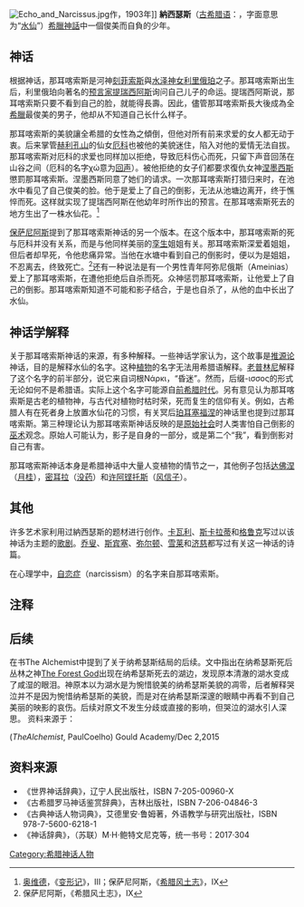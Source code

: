 {{noteTA
|T=zh-hans:那耳喀索斯;zh-hk:納西瑟斯;zh-tw:納西瑟斯;
|1=zh-hans:那耳喀索斯;zh-hk:納西瑟斯;zh-tw:納西瑟斯;
}}
[[File:Echo_and_Narcissus.jpg|thumb]]作，1903年]]
'''納西瑟斯'''（[[古希腊语|古希腊语]]：{{lang|el|Νάρκισσος}}，字面意思为“[[水仙|水仙]]”）[[希臘神話|希臘神話]]中一個俊美而自負的少年。

== 神话 ==
根据神话，那耳喀索斯是河神[[刻菲索斯|刻菲索斯]]與[[水泽神女|水泽神女]][[利里俄珀|利里俄珀]]之子。那耳喀索斯出生后，利里俄珀向著名的[[预言|预言家]][[提瑞西阿斯|提瑞西阿斯]]询问自己儿子的命运。提瑞西阿斯说，那耳喀索斯只要不看到自己的脸，就能得長壽。因此，儘管那耳喀索斯長大後成為全[[希臘|希臘]]最俊美的男子，他却从不知道自己长什么样子。

那耳喀索斯的美貌讓全希腊的女性為之傾倒，但他对所有前来求爱的女人都无动于衷。后来掌管[[赫利孔山|赫利孔山]]的仙女[[厄科|厄科]]也被他的美貌迷住，陷入对他的爱情无法自拔。那耳喀索斯对厄科的求爱也同样加以拒绝，导致厄科伤心而死，只留下声音回荡在山谷之间（厄科的名字{{unicode|Ἠ}}χώ意为[[回声|回声]]）。被他拒绝的女子们都要求復仇女神[[涅墨西斯|涅墨西斯]]懲罰那耳喀索斯。涅墨西斯同意了她们的请求。一次那耳喀索斯打猎归来时，在池水中看见了自己俊美的脸。他于是爱上了自己的倒影，无法从池塘边离开，终于憔悴而死。这样就实现了提瑞西阿斯在他幼年时所作出的预言。在那耳喀索斯死去的地方生出了一株水仙花。<ref>[[奥维德|奥维德]]，《[[变形记_(奥维德)|变形记]]》，III；保萨尼阿斯，《[[希腊风土志|希腊风土志]]》，IX</ref>

[[保萨尼阿斯|保萨尼阿斯]]提到了那耳喀索斯神话的另一个版本。在这个版本中，那耳喀索斯的死与厄科并没有关系，而是与他同样美丽的[[孪生|孪生]]姐姐有关。那耳喀索斯深爱着姐姐，但后者却早死，令他悲痛异常。当他在水塘中看到自己的倒影时，便以为是姐姐，不忍离去，终致死亡。<ref>保萨尼阿斯，《希腊风土志》，IX</ref>还有一种说法是有一个男性青年阿弥尼俄斯（Ameinias）爱上了那耳喀索斯，在遭他拒绝后自杀而死。众神惩罚那耳喀索斯，让他爱上了自己的倒影。那耳喀索斯知道不可能和影子结合，于是也自杀了，从他的血中长出了水仙。

== 神话学解释 ==
关于那耳喀索斯神话的来源，有多种解释。一些神话学家认为，这个故事是[[推源论|推源论]]神话，目的是解释水仙的名字。这种[[植物|植物]]的名字无法用希腊语解释。[[老普林尼|老普林尼]]解释了这个名字的前半部分，说它来自词根Νάρκι，“昏迷”。然而，后缀-ισσος的形式无论如何不是希腊语。实际上这个名字可能源自[[克里特文明|前希腊时代]]。另有意见认为那耳喀索斯是古老的植物神，与古代对植物时枯时荣，死而复生的信仰有关。例如，古希腊人有在死者身上放置水仙花的习惯，有关冥后[[珀耳塞福涅|珀耳塞福涅]]的神话里也提到过那耳喀索斯。第三种理论认为那耳喀索斯神话反映的是[[原始社会|原始社会]]时人类害怕自己倒影的[[巫术|巫术]]观念。原始人可能认为，影子是自身的一部分，或是第二个“我”，看到倒影对自己有害。

那耳喀索斯神话本身是希腊神话中大量人变植物的情节之一，其他例子包括[[达佛涅|达佛涅]]（[[月桂|月桂]]），[[密耳拉|密耳拉]]（[[没药|没药]]）和[[许阿铿托斯|许阿铿托斯]]（[[风信子|风信子]]）。

== 其他 ==
许多艺术家利用过納西瑟斯的题材进行创作。[[卡瓦利|卡瓦利]]、[[多梅尼科·斯卡拉蒂|斯卡拉蒂]]和[[克里斯托夫·维利巴尔德·格鲁克|格鲁克]]写过以该神话为主题的[[歌剧|歌剧]]。[[乔叟|乔叟]]、[[埃德蒙·斯宾塞|斯宾塞]]、[[弥尔顿|弥尔顿]]、[[雪莱|雪莱]]和[[济慈|济慈]]都写过有关这一神话的诗篇。

在心理学中，[[自恋|自恋症]]（narcissism）的名字来自那耳喀索斯。

== 注释 ==
<references/>
==后续==
在书The Alchemist中提到了关于纳希瑟斯结局的后续。文中指出在纳希瑟斯死后丛林之神[[The_Forest_God|The Forest God]]出现在纳希瑟斯死去的湖边，发现原本清澈的湖水变成了咸湿的眼泪。神原本以为湖水是为惋惜貌美的纳希瑟斯美貌的凋零，后者解释哭泣并不是因为惋惜纳希瑟斯的美貌，而是对在纳希瑟斯深邃的眼睛中再看不到自己美丽的映影的哀伤。后续对原文不发生分歧或直接的影响，但哭泣的湖水引人深思。
资料来源于：

(''TheAlchemist'', PaulCoelho)
Gould Academy/Dec 2,2015

== 资料来源 ==
{{commons|Narcissus (mythology)}}
* 《世界神话辞典》，辽宁人民出版社，ISBN 7-205-00960-X
* 《古希腊罗马神话鉴赏辞典》，吉林出版社，ISBN 7-206-04846-3
* 《古典神话人物词典》，艾德里安·鲁姆著，外语教学与研究出版社，ISBN 978-7-5600-6218-1
* 《神话辞典》，（苏联）M·H·鲍特文尼克等，统一书号：2017·304

{{Authority control}}
[[Category:希腊神话人物|Category:希腊神话人物]]